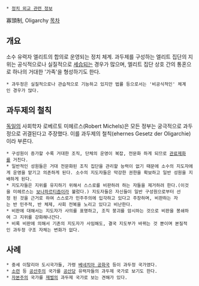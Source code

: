  * [[정치 외교 관련 정보]]
寡頭制, Oligarchy
[[목차]]
== 개요 ==
소수 유력자 엘리트의 합의로 운영되는 정치 체계. 과두제를 구성하는 엘리트 집단의 지위는 공식적으로나 실질적으로 [[세습]]되는 경우가 많으며, 엘리트 집단 상호 간의 통혼으로 하나의 거대한 '가족'을 형성하기도 한다.

 * 과두정은 실질적으로나 관습적으로 기능하고 있지만 법률 등으로서는 '비공식적인' 체계인 경우가 많다.

== 과두제의 철칙 ==
[[독일]]의 사회학자 로베르토 미헤르스(Robert Michels)은 모든 정부는 궁극적으로 과두정으로 귀결된다고 주장했다. 이를 과두제의 철칙(ehernes Gesetz der Oligarchie)이라 부른다.
 * 구성원이 증가할 수록 거대한 조직, 단체의 운영이 복잡, 전문화 하게 되므로 [[관료제]]화를 거친다.
 * 일반적인 성원들은 거대 전문화된 조직 집단을 관리할 능력이 없기 때문에 소수의 지도자에게 운영을 맡기고 의존하게 된다. 소수의 지도자들은 막강한 권한을 확보하고 일반 성원을 지배하게 된다.
 * 지도자들은 지위를 유지하기 위해서 스스로를 비판하려 하는 자들을 제거하려 한다.(이것을 미헤르스는 [[보나파르티즘]]이라 불렀다.) 지도자들은 자신들이 일반 구성원으로부터 선정 된 것을 근거로 하여 스스로가 민주주의에 입각하고 있다고 주장하며, 비판하는 자는 반 민주적, 반 체제, 사회 전복을 노리고 있다고 비난한다.
 * 비판에 대해서는 지도자가 사의를 표명하고, 조직 붕괴를 암시하는 것으로 비판을 봉쇄하여 그 지위를 강화해나간다.
 * 비록 비판에 의해서 기존의 지도자가 사임해도, 결국 지도부가 바뀌는 것 뿐이며 본질적인 과두정 구조 자체는 변화가 없다.


== 사례 ==
 * 중세 이탈리아 도시국가들, 가령 [[베네치아 공화국]] 등이 과두정 국가였다.
 * [[소련]] 등 [[공산주의]] 국가를 [[공산당]] 유력자들의 과두제 국가로 보기도 한다.
 * [[자본주의]] 국가를 [[재벌]]의 과두제 국가로 보는 견해가 있다.
